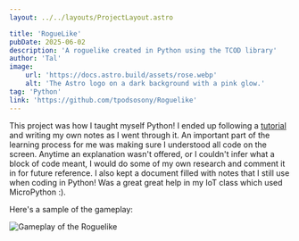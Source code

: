 ```yaml
---
layout: ../../layouts/ProjectLayout.astro

title: 'RogueLike'
pubDate: 2025-06-02
description: 'A roguelike created in Python using the TCOD library'
author: 'Tal'
image:
    url: 'https://docs.astro.build/assets/rose.webp'
    alt: 'The Astro logo on a dark background with a pink glow.'
tag: 'Python'
link: 'https://github.com/tpodsosony/Roguelike'
---
```


This project was how I taught myself Python! I ended up following a [tutorial](https://rogueliketutorials.com/) and writing my own notes as I went through it. An important part of the learning process for me was making sure I understood all code on the screen. Anytime an explanation wasn't offered, or I couldn't infer what a block of code meant, I would do some of my own research and comment it in for future reference. I also kept a document filled with notes that I still use when coding in Python! Was a great great help in my IoT class which used MicroPython :).

Here's a sample of the gameplay:

![Gameplay of the Roguelike](../../assets/RogueLikePython/Gameplay.gif)

